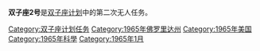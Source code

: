 {{noteTA
|G1=Aero
|T=zh-tw:雙子星2號;zh-hk:雙子座2號;zh-cn:双子座2号;
|1=zh-tw:雙子星;zh-hk:雙子座;zh-cn:双子座;
}}
{{Infobox spaceflight
| operator           = [[美国国家航空航天局|美国国家航空航天局]]
| name               = 双子座2号
| insignia           = GeminiPatch.png
| crew_callsign      = 双子座2号
| crew_size          = 0
| launch_site        = [[卡纳维尔角|卡纳维尔角]]
| launch_date        = 1965年1月19日<br />14:03:59.861 {{lang|en|[[UTC|UTC]]}}<br />{{lang|en|LC 19}}
| apsis              = 地
| orbit_apoapsis     = 171.2千米
| orbit_inclination  = 32.59
| distance_travelled = 3,422.4千米
| landing_date       = 1965年1月19日<br />14:22:14 {{lang|en|UTC}}<br />{{coord|16|36|N|49|46|W}}
| mission_duration   = 18分钟16秒

| next_mission       = [[File:Gemini3.png|25px]] [[双子座3号|双子座3号]]
| programme          = [[双子座计划|双子座计划]]
| previous_mission   = [[File:GeminiPatch.png|25px]] [[双子座1号|双子座1号]]|
|}}

'''双子座2号'''是[[双子座计划|双子座计划]]中的第二次无人任务。

{{双子座计划}}

[[Category:双子座计划任务|Category:双子座计划任务]]
[[Category:1965年佛罗里达州|Category:1965年佛罗里达州]]
[[Category:1965年美国|Category:1965年美国]]
[[Category:1965年科學|Category:1965年科學]]
[[Category:1965年1月|Category:1965年1月]]